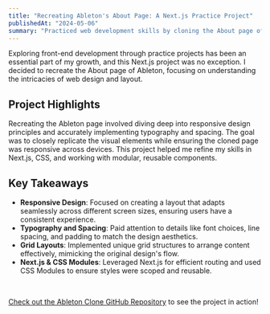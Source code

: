 ```yaml
---
title: "Recreating Ableton's About Page: A Next.js Practice Project"
publishedAt: "2024-05-06"
summary: "Practiced web development skills by cloning the About page of Ableton using Next.js, focusing on responsive design, typography, and layout precision."
---
```


Exploring front-end development through practice projects has been an essential part of my growth, and this Next.js project was no exception. I decided to recreate the About page of Ableton, focusing on understanding the intricacies of web design and layout.

## Project Highlights

Recreating the Ableton page involved diving deep into responsive design principles and accurately implementing typography and spacing. The goal was to closely replicate the visual elements while ensuring the cloned page was responsive across devices. This project helped me refine my skills in Next.js, CSS, and working with modular, reusable components.

## Key Takeaways

- **Responsive Design**: Focused on creating a layout that adapts seamlessly across different screen sizes, ensuring users have a consistent experience.
- **Typography and Spacing**: Paid attention to details like font choices, line spacing, and padding to match the design aesthetics.
- **Grid Layouts**: Implemented unique grid structures to arrange content effectively, mimicking the original design's flow.
- **Next.js & CSS Modules**: Leveraged Next.js for efficient routing and used CSS Modules to ensure styles were scoped and reusable.

<br/>

[Check out the Ableton Clone GitHub Repository](https://github.com/princeoncada/ableton-clone) to see the project in action!